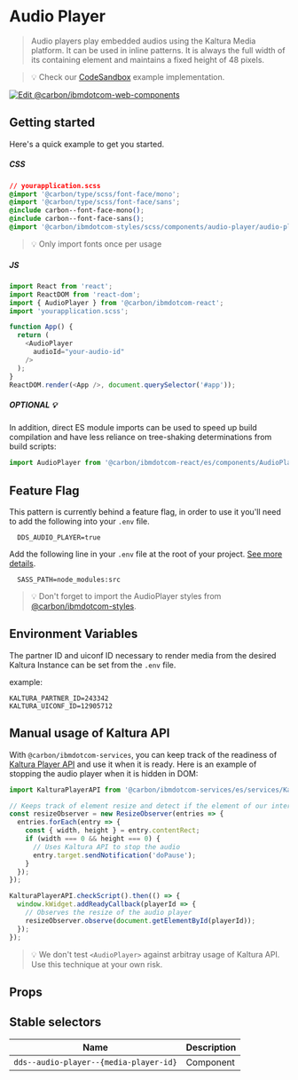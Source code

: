 
# Audio Player

> Audio players play embedded audios using the Kaltura Media platform. It can be
> used in inline patterns. It is always the full width of its
> containing element and maintains a fixed height of 48 pixels.

> 💡 Check our
> [CodeSandbox](https://githubbox.com/carbon-design-system/carbon-for-ibm-dotcom/tree/v1/packages/react/examples/codesandbox/components/audioplayer)
> example implementation.

[![Edit @carbon/ibmdotcom-web-components](https://codesandbox.io/static/img/play-codesandbox.svg)](https://githubbox.com/carbon-design-system/carbon-for-ibm-dotcom/tree/v1/packages/react/examples/codesandbox/components/audioplayer)

## Getting started

Here's a quick example to get you started.

##### CSS

```css
// yourapplication.scss
@import '@carbon/type/scss/font-face/mono';
@import '@carbon/type/scss/font-face/sans';
@include carbon--font-face-mono();
@include carbon--font-face-sans();
@import '@carbon/ibmdotcom-styles/scss/components/audio-player/audio-player';
```

> 💡 Only import fonts once per usage

##### JS

```javascript
import React from 'react';
import ReactDOM from 'react-dom';
import { AudioPlayer } from '@carbon/ibmdotcom-react';
import 'yourapplication.scss';

function App() {
  return (
    <AudioPlayer
      audioId="your-audio-id"
    />
  );
}
ReactDOM.render(<App />, document.querySelector('#app'));
```

##### OPTIONAL 💡

In addition, direct ES module imports can be used to speed up build compilation
and have less reliance on tree-shaking determinations from build scripts:

```js
import AudioPlayer from '@carbon/ibmdotcom-react/es/components/AudioPlayer/AudioPlayer';
```

## Feature Flag

This pattern is currently behind a feature flag, in order to use it you'll need
to add the following into your `.env` file.

```
  DDS_AUDIO_PLAYER=true
```

Add the following line in your `.env` file at the root of your project.
[See more details](https://github.com/carbon-design-system/carbon-for-ibm-dotcom/tree/main/packages/styles#usage).

```
  SASS_PATH=node_modules:src
```

> 💡 Don't forget to import the AudioPlayer styles from
> [@carbon/ibmdotcom-styles](https://github.com/carbon-design-system/carbon-for-ibm-dotcom/blob/main/packages/styles).

## Environment Variables

The partner ID and uiconf ID necessary to render media from the desired Kaltura Instance can be
set from the `.env` file.

example:

```
KALTURA_PARTNER_ID=243342
KALTURA_UICONF_ID=12905712
```

## Manual usage of Kaltura API

With `@carbon/ibmdotcom-services`, you can keep track of the readiness of
[Kaltura Player API](http://player.kaltura.com/docs/api) and use it when it is ready.
Here is an example of stopping the audio player when it is hidden in DOM:

```javascript
import KalturaPlayerAPI from '@carbon/ibmdotcom-services/es/services/KalturaPlayer/KalturaPlayer';

// Keeps track of element resize and detect if the element of our interest is hidden
const resizeObserver = new ResizeObserver(entries => {
  entries.forEach(entry => {
    const { width, height } = entry.contentRect;
    if (width === 0 && height === 0) {
      // Uses Kaltura API to stop the audio
      entry.target.sendNotification('doPause');
    }
  });
});

KalturaPlayerAPI.checkScript().then(() => {
  window.kWidget.addReadyCallback(playerId => {
    // Observes the resize of the audio player
    resizeObserver.observe(document.getElementById(playerId));
  });
});
```

> 💡 We don't test `<AudioPlayer>` against arbitray usage of Kaltura API. Use
> this technique at your own risk.

## Props

<Props of={AudioPlayer} />

## Stable selectors

| Name                                   | Description |
| -------------------------------------- | ----------- |
| `dds--audio-player--{media-player-id}` | Component   |

<Description markdown={contributing} />
